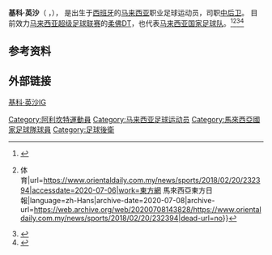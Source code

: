 {{Expand language|1=en|time=2020-07-06T14:38:40+00:00}}
{{Football player infobox
| name = 基科·英沙
| image = Kiko Insa 20180304.jpg
| caption = 拍摄于2018年，[[BG巴吞联足球会|巴吞联]]
| fullname = Francisco Javier Insa Bohigues
| birth_date = {{Birth date and age|1988|1|25|df=y}}
| birth_place = [[阿利坎特|阿利坎特]], [[西班牙|西班牙]]
| height = 1.88 m
| position = [[中后卫|中后卫]]
| currentclub = [[柔佛DT|柔佛DT ll]]
| clubnumber  = 30
| youthyears1 = 
| youthclubs1 = [[阿尔瓦塞特足球俱乐部|阿尔瓦塞特]]
| years1 = 2005–2006
| clubs1 = [[Albacete_Balompié_B|Albacete B]]
| caps1  = 3
| goals1 = 0
| years2 = 2006–2007
| clubs2 = [[皇家穆尔西亚足球俱乐部|梅西亚B]]
| caps2  = 8
| goals2 = 0
| years3 = 2007–2008
| clubs3 = [[阿尔科亚诺体育俱乐部|阿尔科亚诺]]
| caps3  = 13
| goals3 = 0
| years4 = 2008
| clubs4 = [[埃尔切足球俱乐部|埃尔切B队]]
| caps4  = 4
| goals4 = 0
| years5 = 2008–2009
| clubs5 = [[UR_Namur|Namur]]
| caps5  = 4
| goals5 = 1
| years6 = 2009–2010
| clubs6  = [[卡拉瓦卡|卡拉瓦卡]]
| caps6   = 16
| goals6  = 0
| years7  = 2010–2011
| clubs7  = [[CD_Onda|Onda]]
| caps7   = 9
| goals7  = 0
| years8  = 2011–2012
| clubs8  = [[Ribarroja_CF|Ribarroja]]
| caps8   = 21
| goals8  = 2
| years9  = 2012–2013
| clubs9  = [[保查斯迅速|保查斯迅速]]
| caps9   = 7
| goals9  = 0
| years10 = 2013–2014
| clubs10 = [[Ungmennafélagið_Víkingur|Víkingur Ólafsvík]]
| caps10  = 15
| goals10 = 1
| years11 = 2014
| clubs11 = [[云特史比斯足球会|文茨皮尔斯]]
| caps11  = 15
| goals11 = 0
| years12 = 2014–2015
| clubs12 = [[牛津城足球俱乐部|牛津城]]
| caps12  = 2
| goals12 = 0
| years13 = 2015
| clubs13 = [[凯夫拉维克足球俱乐部|凯夫拉维克]]
| caps13  = 7
| goals13 = 0
| years14 = 2015–2016
| clubs14 = [[阿雷马足球俱乐部|阿雷马]]
| caps14  = 12
| goals14 = 2
| years15 = 2016
| clubs15 = → [[普特拉马林达足球俱乐部|普特拉马林达]] (外借)
| caps15  = 9
| goals15 = 2
| years16 = 2017
| clubs16 = [[彭亨足球协会|彭亨]]
| caps16  = 11
| goals16 = 0
| years17 = 2018
| clubs17 = [[BG巴吞联足球会|巴吞联]]
| caps17  = 4
| goals17 = 0
| years18 = 2018–
| clubs18 = [[柔佛DT|柔佛DT]]
| caps18  = 5
| goals18 = 0
| years19 = 2019
| clubs19 = [[柔佛DT|柔佛DT II]]
| caps19  = 11
| goals19 = 0
| nationalyears1 = 2017–
| nationalteam1  = [[马来西亚国家足球队|马来西亚]]
| nationalcaps1  = 6
| nationalgoals1 = 0
| club-update    =  8 March 2020 
| nationalteam-update = 18 December 2017
}}

'''基科·英沙'''（{{lang-en|Francisco Javier Insa Bohigues}} ，{{bd|1998年|7月25日}}）， 是出生于[[西班牙|西班牙]]的[[马来西亚|马来西亚]]职业足球运动员，司职[[中后卫|中后卫]]。 目前效力[[马来西亚超级足球联赛|马来西亚超级足球联赛]]的[[柔佛DT|柔佛DT]]，也代表[[马来西亚国家足球队|马来西亚国家足球队]]。<ref>{{Cite web|title=柔佛DT 球队名单 - 足球 - BetsAPI|url=https://cn.betsapi.com/tsd/9613/Johor-Darul-Takzim|accessdate=2020-07-06|work=cn.betsapi.com|archive-date=2020-07-05|archive-url=https://web.archive.org/web/20200705095229/https://cn.betsapi.com/tsd/9613/Johor-Darul-Takzim|dead-url=no}}</ref><ref>{{Cite web|title=14归化兵有资格 陈清和先重本土姜 {{!}} 体育|url=https://www.orientaldaily.com.my/news/sports/2018/02/20/232394|accessdate=2020-07-06|work=東方網 馬來西亞東方日報|language=zh-Hans|archive-date=2020-07-08|archive-url=https://web.archive.org/web/20200708143828/https://www.orientaldaily.com.my/news/sports/2018/02/20/232394|dead-url=no}}</ref><ref>{{Cite web|title=Natxo bakal perkuatkan Harimau Malaya|url=https://www-hmetro-com-my.cdn.ampproject.org/v/s/www.hmetro.com.my/node/562224/amp?usqp=mq331AQFKAGwASA=&amp_js_v=0.1|accessdate=2020-07-06|work=www-hmetro-com-my.cdn.ampproject.org|archive-date=2020-07-07|archive-url=https://web.archive.org/web/20200707054444/https://www-hmetro-com-my.cdn.ampproject.org/v/s/www.hmetro.com.my/node/562224/amp?usqp=mq331AQFKAGwASA=&amp_js_v=0.1|dead-url=no}}</ref><ref>{{Cite web|title=Kiko Insa - Player profile|url=http://www.transfermarkt.com/kiko-insa/profil/spieler/83879|accessdate=2020-07-06|work=www.transfermarkt.com|language=en|archive-date=2017-01-01|archive-url=https://web.archive.org/web/20170101233040/http://www.transfermarkt.com/kiko-insa/profil/spieler/83879|dead-url=no}}</ref>

==参考资料==
{{reflist}}

==外部链接==
[https://www.instagram.com/kikoinsabohigues/ 基科·英沙IG]


{{DEFAULTSORT:Insa, Kiko}}
[[Category:阿利坎特運動員|Category:阿利坎特運動員]]
[[Category:马来西亚足球运动员|Category:马来西亚足球运动员]]
[[Category:馬來西亞國家足球隊球員|Category:馬來西亞國家足球隊球員]]
[[Category:足球後衛|Category:足球後衛]]